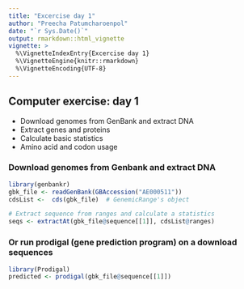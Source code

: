 ```yaml
---
title: "Excercise day 1"
author: "Preecha Patumcharoenpol"
date: "`r Sys.Date()`"
output: rmarkdown::html_vignette
vignette: >
  %\VignetteIndexEntry{Excercise day 1}
  %\VignetteEngine{knitr::rmarkdown}
  %\VignetteEncoding{UTF-8}
---
```


## Computer exercise: day 1

- Download genomes from GenBank and extract DNA
- Extract genes and proteins
- Calculate basic statistics
- Amino acid and codon usage

### Download genomes from Genbank and extract DNA
```r
library(genbankr)
gbk_file <- readGenBank(GBAccession("AE000511"))
cdsList <-  cds(gbk_file)  # GenemicRange's object

# Extract sequence from ranges and calculate a statistics
seqs <- extractAt(gbk_file@sequence[[1]], cdsList@ranges)
```



### Or run prodigal (gene prediction program) on a download sequences
```r
library(Prodigal)
predicted <- prodigal(gbk_file@sequence[[1]])
```
